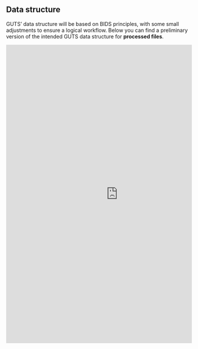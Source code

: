 ## Data structure

GUTS' data structure will be based on BIDS principles, with some small adjustments to ensure a logical workflow. Below you can find a preliminary version of the intended GUTS data structure for **processed files**.

::: {#frame style="height: 900px; overflow: auto;"}
<iframe src="https://muldersf.github.io/guts-rdm-data-structure/" frameborder="no" scrolling="no" width="160%" height="120%" style="-webkit-transform:scale(0.75);-moz-transform:scale(0.9);-moz-transform-origin: top left; -webkit-transform-origin: top left; -o-transform-origin: top left; -ms-transform-origin: top left; transform-origin: top left;">

</iframe>
:::
